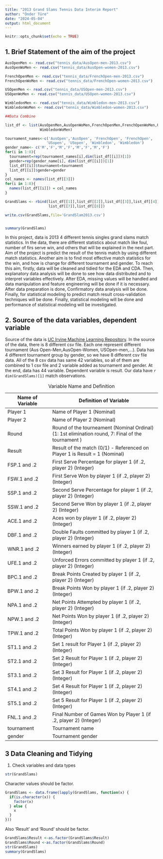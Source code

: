 ```yaml
---
title: "2013 Grand Slams Tennis Data Interim Report"
author: "Önder Türe"
date: "2024-05-04"
output: html_document
---
```


```r
knitr::opts_chunk$set(echo = TRUE)
```

## 1. Brief Statement of the aim of the project

```r
AusOpenMen <- read.csv("tennis_data/AusOpen-men-2013.csv")
AusOpenWoMen <- read.csv("tennis_data/AusOpen-women-2013.csv")

FrenchOpenMen <- read.csv("tennis_data/FrenchOpen-men-2013.csv")
FrenchOpenWoMen <- read.csv("tennis_data/FrenchOpen-women-2013.csv")

USOpenMen <- read.csv("tennis_data/USOpen-men-2013.csv")
USOpenWoMen <- read.csv("tennis_data/USOpen-women-2013.csv")

WimbledonMen <- read.csv("tennis_data/Wimbledon-men-2013.csv")
WimbledonWoMen <- read.csv("tennis_data/Wimbledon-women-2013.csv")

##Data Combine

list_df <- list(AusOpenMen,AusOpenWoMen,FrenchOpenMen,FrenchOpenWoMen,USOpenMen,USOpenWoMen,WimbledonMen,
                WimbledonWoMen)

tournament_names<-c('AusOpen','AusOpen', 'FrenchOpen', 'FrenchOpen',
                   'USopen', 'USopen', 'Wimbledon', 'Wimbledon')
gender_name<- c('M','F','M','F','M','F','M','F')
for(i in 1:8){
  tournament=rep(tournament_names[i],dim(list_df[[i]])[1])
  gender=rep(gender_name[i], dim(list_df[[i]])[1])
  list_df[[i]]$tournament=tournament
  list_df[[i]]$gender=gender
}
col_names <- names(list_df[[3]])
for(i in 1:8){
  names(list_df[[i]]) = col_names
}

GrandSlams <- rbind(list_df[[1]],list_df[[2]],list_df[[3]],list_df[[4]],list_df[[5]],list_df[[6]],
                    list_df[[7]],list_df[[8]])

write.csv(GrandSlams,file='GrandSlam2013.csv')


summary(GrandSlams)
```

In this project, data is 2013 4 different tennis singles grand slams match statistics. In the data, there are different statistics about match like foul, number of firs serve win, and others that will be explained in the next part. Aim of the project is predict the result of the tennis match by using different match statistics. Another aim is to find most effective match statistics for the win, and how is change for different tournament and gender. To reach this aim, firstly, data will be cleaned and tidied for the EDA and CDA. Then, explanatory data analysis will be done to see how data distributed and to interpret variables effectively. After EDA, missing values will be handled and data manipulation and feature engineering will be done if it is necessary. After data preparation is done, Confirmatory data analysis will be done. Finally, for statistical modeling to predict match result cross-validation techniques will be done. Finally, statistical modeling will be done and performance of statistical modeling will be investigated.

## 2. Source of the data variables, dependent variable

Source of the data is [UC Irvine Machine Learning Repository](https://archive.ics.uci.edu/dataset/300/tennis+major+tournament+match+statistics). In the source of the data, there is 8 different csv file. Each one represent different tournament (Aus Open-Men,AusOpen-Women, USOpen-men,...). Data has 4 different tournament group by gender, so we have 8 different csv file data. All of the 8 csv data has same 42 variables, so all of them are combined to 1 csv file and 2 variable added as tournament and gender. At the end, data has 44 variable. Dependent variable is result. Our data have `r dim(GrandSlams)[1]` match observations.

| Name of Variable | Definition of Variable                                                                             |
|---------------------|---------------------------------------------------|
| Player 1         | Name of Player 1 (Nominal)                                                                         |
| Player 2         | Name of Player 2 (Nominal)                                                                         |
| Round            | Round of the tourneament (Nominal Ordinal) (1: 1st elimination round, 7: Final of the tournament ) |
| Result           | Result of the match (0/1) - Referenced on Player 1 is Result = 1 (Nominal)                         |
| FSP.1 and .2     | First Serve Percentage for player 1 (if .2, player 2) (Integer)                                    |
| FSW.1 and .2     | First Serve Won by player 1 (if .2, player 2) (Integer)                                            |
| SSP.1 and .2     | Second Serve Percentage for player 1 (if .2, player 2) (Integer)                                   |
| SSW.1 and .2     | Second Serve Won by player 1 (if .2, player 2) (Integer)                                           |
| ACE.1 and .2     | Aces won by player 1 (if .2, player 2) (Integer)                                                   |
| DBF.1 and .2     | Double Faults committed by player 1 (if .2, player 2) (Integer)                                    |
| WNR.1 and .2     | Winners earned by player 1 (if .2, player 2) (Integer)                                             |
| UFE.1 and .2     | Unforced Errors committed by player 1 (if .2, player 2) (Integer)                                  |
| BPC.1 and .2     | Break Points Created by player 1 (if .2, player 2) (Integer)                                       |
| BPW.1 and .2     | Break Points Won by player 1 (if .2, player 2) (Integer)                                           |
| NPA.1 and .2     | Net Points Attempted by player 1 (if .2, player 2) (Integer)                                       |
| NPW.1 and .2     | Net Points Won by player 1 (if .2, player 2) (Integer)                                             |
| TPW.1 and .2     | Total Points Won by player 1 (if .2, player 2) (Integer)                                           |
| ST1.1 and .2     | Set 1 result for Player 1 (if .2, player 2) (Integer)                                              |
| ST2.1 and .2     | Set 2 Result for Player 1 (if .2, player 2) (Integer)                                              |
| ST3.1 and .2     | Set 3 Result for Player 1 (if .2, player 2) (Integer)                                              |
| ST4.1 and .2     | Set 4 Result for Player 1 (if .2, player 2) (Integer)                                              |
| ST5.1 and .2     | Set 5 Result for Player 1 (if .2, player 2) (Integer)                                              |
| FNL.1 and .2     | Final Number of Games Won by Player 1 (if .2, player 2) (Integer)                                  |
| tournament       | Tournament name                                                                                    |
| gender           | Tournament gender                                                                                  |

: Variable Name and Definition

## 3 Data Cleaning and Tidying

1.  Check variables and data types

```r
str(GrandSlams)
```

Character values should be factor.

```r
GrandSlams <- data.frame(lapply(GrandSlams, function(x) {
  if(is.character(x)) {
    factor(x)
  } else {
    x
  }
}))
```

Also 'Result' and 'Round' should be factor.

```r
GrandSlams$Result <-as.factor(GrandSlams$Result)
GrandSlams$Round <-as.factor(GrandSlams$Round)
str(GrandSlams)
summary(GrandSlams)
```
